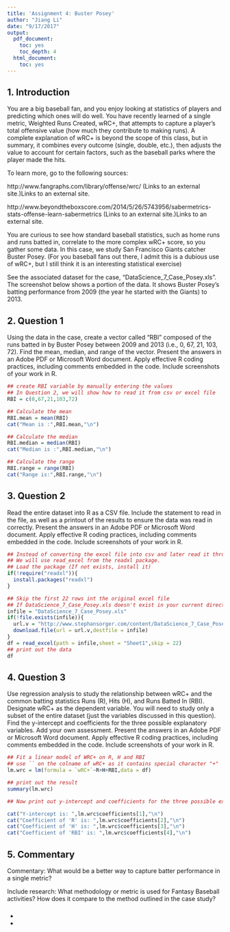 ```yaml
---
title: 'Assignment 4: Buster Posey'
author: "Jiang Li"
date: "9/17/2017"
output:
  pdf_document:
    toc: yes
    toc_depth: 4
  html_document:
    toc: yes
---
```


## 1. Introduction 

You are a big baseball fan, and you enjoy looking at statistics of players and predicting which ones will do well. You have recently learned of a single metric, Weighted Runs Created, wRC+, that attempts to capture a player’s total offensive value (how much they contribute to making runs). A complete explanation of wRC+ is beyond the scope of this class, but in summary, it combines every outcome (single, double, etc.), then adjusts the value to account for certain factors, such as the baseball parks where the player made the hits.

To learn more, go to the following sources:

http://www.fangraphs.com/library/offense/wrc/ (Links to an external site.)Links to an external site.

http://www.beyondtheboxscore.com/2014/5/26/5743956/sabermetrics-stats-offense-learn-sabermetrics (Links to an external site.)Links to an external site.

 

You are curious to see how standard baseball statistics, such as home runs and runs batted in, correlate to the more complex wRC+ score, so you gather some data. In this case, we study San Francisco Giants catcher Buster Posey. (For you baseball fans out there, I admit this is a dubious use of wRC+, but I still think it is an interesting statistical exercise)

 

See the associated dataset for the case, “DataScience_7_Case_Posey.xls”. The screenshot below shows a portion of the data. It shows Buster Posey’s batting performance from 2009 (the year he started with the Giants) to 2013.


## 2. Question 1

Using the data in the case, create a vector called “RBI” composed of the runs batted in by Buster Posey between 2009 and 2013 (i.e., 0, 67, 21, 103, 72). Find the mean, median, and range of the vector. Present the answers in an Adobe PDF or Microsoft Word document. Apply effective R coding practices, including comments embedded in the code. Include screenshots of your work in R.

```r
## create RBI variable by manually entering the values
## In Question 2, we will show how to read it from csv or excel file
RBI = c(0,67,21,103,72)

## Calculate the mean
RBI.mean = mean(RBI)
cat("Mean is :",RBI.mean,"\n")

## Calculate the median
RBI.median = median(RBI)
cat("Median is :",RBI.median,"\n")

## Calculate the range
RBI.range = range(RBI)
cat("Range is:",RBI.range,"\n")
```


## 3. Question 2

Read the entire dataset into R as a CSV file. Include the statement to read in the file, as well as a printout of the results to ensure the data was read in correctly. Present the answers in an Adobe PDF or Microsoft Word document. Apply effective R coding practices, including comments embedded in the code. Include screenshots of your work in R.

```r
## Instead of converting the excel file into csv and later read it through read.csv
## We will use read_excel from the readxl package.
## Load the package (If not exists, install it)
if(!require("readxl")){
  install.packages("readxl")
}

## Skip the first 22 rows int the original excel file
## If DataScience_7_Case_Posey.xls doesn't exist in your current directory, download it first
infile = "DataScience_7_Case_Posey.xls"
if(!file.exists(infile)){
  url.v = "http://www.stephansorger.com/content/DataScience_7_Case_Posey.xls"
  download.file(url = url.v,destfile = infile)
}
df = read_excel(path = infile,sheet = "Sheet1",skip = 22)
## print out the data
df

```

## 4. Question 3

Use regression analysis to study the relationship between wRC+ and the common batting statistics Runs (R), Hits (H), and Runs Batted In (RBI). Designate wRC+ as the dependent variable. You will need to study only a subset of the entire dataset (just the variables discussed in this question). Find the y-intercept and coefficients for the three possible explanatory variables. Add your own assessment. Present the answers in an Adobe PDF or Microsoft Word document. Apply effective R coding practices, including comments embedded in the code. Include screenshots of your work in R.

```r
## Fit a linear model of WRC+ on R, H and RBI
## use `` on the colname of wRC+ as it contains special character "+"
lm.wrc = lm(formula = `wRC+`~R+H+RBI,data = df)

## print out the result
summary(lm.wrc)

## Now print out y-intercept and coefficients for the three possible explanatory variables.

cat("Y-intercept is: ",lm.wrc$coefficients[1],"\n")
cat("Coefficient of 'R' is: ",lm.wrc$coefficients[2],"\n")
cat("Coefficient of 'H' is: ",lm.wrc$coefficients[3],"\n")
cat("Coefficient of 'RBI' is: ",lm.wrc$coefficients[4],"\n")
```

### \textcolor{red}{4.1. My assessment}

\textcolor{red}{There is a good fitness of wRC+ on R, H and RBI with R-squared of 0.7169, however the p-value is not signficant within given dataset (pvalue = 0.644)}



## 5. Commentary

Commentary: What would be a better way to capture batter performance in a single metric?

Include research: What methodology or metric is used for Fantasy Baseball activities? How does it compare to the method outlined in the case study?

### \textcolor{red}{5.1 My commentary}

\textcolor{red}{In the Fantasy Baseball activities, wOBA (Weighted On-Base Average ) is usally used as a metric to capture batter performance. It combines all the different aspects of hitting into one metric, weighting each of them in proportion to their actual run value. While batting average, on-base percentage, and slugging percentage fall short in accuracy and scope, wOBA measures and captures offensive value more accurately and comprehensively.}


**\textcolor{red}{wOBA vs wRC+}**

- \textcolor{red}{wRC+ puts everybody on a more even playing field. It actually strips away the park effects.} \textcolor{red}{For example, you can’t compare Rockies and Giants by wOBA as easily as wRC+.}
- \textcolor{red}{wRC+ is graded on a scale where 100 is average}


